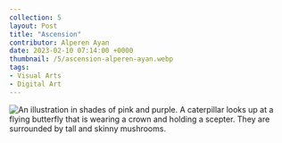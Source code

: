 ```yaml
---
collection: 5
layout: Post
title: "Ascension"
contributor: Alperen Ayan
date: 2023-02-10 07:14:00 +0000
thumbnail: /5/ascension-alperen-ayan.webp
tags: 
- Visual Arts
- Digital Art
---
```

<img src="{{ site.baseurl }}/uploads/5/ascension-alperen-ayan.jpg"
    alt="An illustration in shades of pink and purple. A caterpillar looks up at a flying butterfly that is wearing a crown and holding a scepter. They are surrounded by tall and skinny mushrooms." />